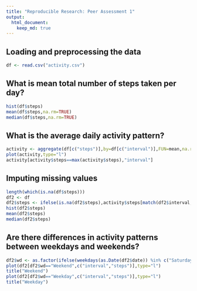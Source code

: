 ```yaml
---
title: "Reproducible Research: Peer Assessment 1"
output: 
  html_document:
    keep_md: true
---
```



## Loading and preprocessing the data
```r
df <- read.csv("activity.csv")
```
## What is mean total number of steps taken per day?
```r
hist(df$steps)
mean(df$steps,na.rm=TRUE)
median(df$steps,na.rm=TRUE)
```
## What is the average daily activity pattern?
```r
activity <- aggregate(df[c("steps")],by=df[c("interval")],FUN=mean,na.rm=TRUE)
plot(activity,type="l")
activity[activity$steps==max(activity$steps),"interval"]
```
## Imputing missing values
```r
length(which(is.na(df$steps)))
df2 <- df
df2$steps <- ifelse(is.na(df2$steps),activity$steps[match(df2$interval, activity$interval)], df2$steps)
hist(df2$steps)
mean(df2$steps)
median(df2$steps)
```
## Are there differences in activity patterns between weekdays and weekends?
```r
df2$wd <- as.factor(ifelse(weekdays(as.Date(df2$date)) %in% c("Saturday","Sunday"), "Weekend", "Weekday"))
plot(df2[df2$wd=="Weekend",c("interval","steps")],type="l")
title("Weekend")
plot(df2[df2$wd=="Weekday",c("interval","steps")],type="l")
title("Weekday")
```